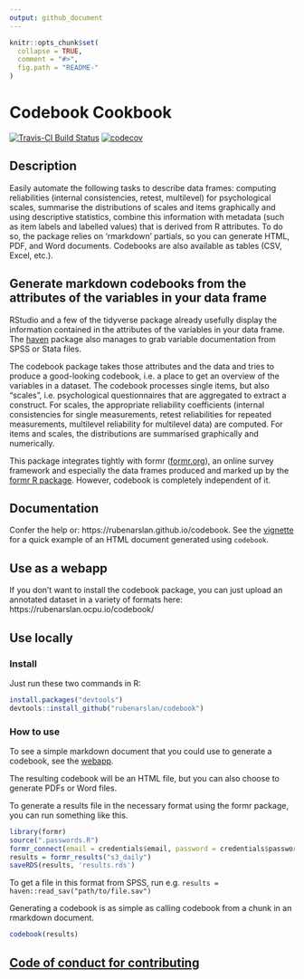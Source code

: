 ```yaml
---
output: github_document
---
```


<!-- README.md is generated from README.Rmd. Please edit that file -->

```r
knitr::opts_chunk$set(
  collapse = TRUE,
  comment = "#>",
  fig.path = "README-"
)
```

# Codebook Cookbook
[![Travis-CI Build Status](https://travis-ci.org/rubenarslan/codebook.svg?branch=master)](https://travis-ci.org/rubenarslan/codebook) [![codecov](https://codecov.io/gh/rubenarslan/codebook/branch/master/graph/badge.svg)](https://codecov.io/gh/rubenarslan/codebook)

## Description

Easily automate the following tasks to describe data frames: 
  computing reliabilities (internal consistencies, retest, multilevel) for psychological scales, 
  summarise the distributions of scales and items graphically and using descriptive statistics,
  combine this information with metadata (such as item labels and labelled values) that is derived from R attributes.
  To do so, the package relies on 'rmarkdown' partials, so you can generate HTML, PDF, and Word documents. Codebooks
  are also available as tables (CSV, Excel, etc.).
  
## Generate markdown codebooks from the attributes of the variables in your data frame

RStudio and a few of the tidyverse package already usefully display the information contained in the attributes of the variables in your data frame. The [haven](https://github.com/hadley/haven) package also manages to grab variable documentation from SPSS or Stata files.

The codebook package takes those attributes and the data and tries to produce a good-looking codebook, i.e. a place to get an overview of the variables in a dataset. The codebook processes single items, but also "scales", i.e. psychological questionnaires that are aggregated to extract a construct. For scales, the appropriate reliability coefficients (internal consistencies for single measurements, retest reliabilities for repeated measurements, multilevel reliability for multilevel data) are computed.
For items and scales, the distributions are summarised graphically and numerically.

This package integrates tightly with formr ([formr.org](https://formr.org)), an online survey framework and especially the data frames produced and marked up by the [formr R package](https://github.com/rubenarslan/formr). However, codebook is completely independent of it.

## Documentation
Confer the help or: https://rubenarslan.github.io/codebook.
See the [vignette](https://rubenarslan.github.io/codebook/articles/codebook.html) for a quick example of an HTML document generated using `codebook`.

## Use as a webapp

If you don't want to install the codebook package, you can just upload an annotated dataset
in a variety of formats here: https://rubenarslan.ocpu.io/codebook/

## Use locally
### Install

Just run these two commands in R:

```r
install.packages("devtools")
devtools::install_github("rubenarslan/codebook")
```

### How to use
To see a simple markdown document that you could use to generate a codebook, see the [webapp](https://rubenarslan.ocpu.io/codebook/).

The resulting codebook will be an HTML file, but you can also choose to generate PDFs or Word files.

To generate a results file in the necessary format using the formr package, you can run something like this.

```r
library(formr)
source(".passwords.R")
formr_connect(email = credentials$email, password = credentials$password)
results = formr_results("s3_daily")
saveRDS(results, 'results.rds')
```

To get a file in this format from SPSS, run e.g. `results = haven::read_sav("path/to/file.sav")`

Generating a codebook is as simple as calling codebook from a chunk in an
rmarkdown document.

```r
codebook(results)
```

## [Code of conduct for contributing](CONDUCT.md)
